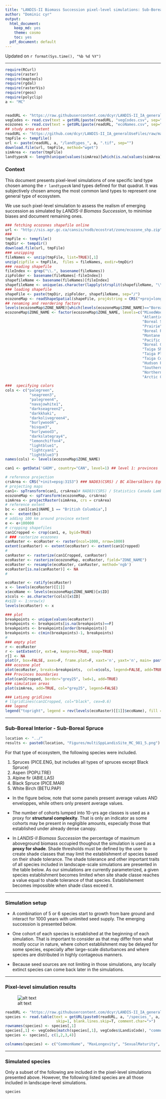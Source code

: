 ```yaml
---
title: "LANDIS-II Biomass Succession pixel-level simulations: Sub-Boreal Interior - Sub-Boreal Spruce (preliminary results)"
author: "Dominic cyr"
output:
  html_document:
    keep_md: yes
    theme: cosmo
    toc: yes
  pdf_document: default
---
```

Updated on `r format(Sys.time(), "%b %d %Y")`

-------

```r
require(RCurl)
require(raster)
require(maptools)
require(rgdal)
require(rasterVis)
require(rgeos)
require(polyclip)
a <- "MC"
    

```



```r
readURL <- "https://raw.githubusercontent.com/dcyr/LANDIS-II_IA_generalUseFiles/master/"
vegCodes <- read.csv(text = getURL(paste(readURL, "vegCodes.csv", sep="/")))
ecozones <- read.csv(text = getURL(paste(readURL, "ecoNames.csv", sep="/")))
## study area extent
readURL <- "https://github.com/dcyr/LANDIS-II_IA_generalUseFiles/raw/master/LandisInputs/"
tmpFile <- tempfile()
url <- paste(readURL, a, "/landtypes_", a, ".tif", sep="")
download.file(url, tmpFile, method="wget")
simArea <- raster(tmpFile)
landtypesN <- length(unique(values(simArea)[which(is.na(values(simArea)) == F &  values(simArea) != 0)]))
```


### Context

This document presents pixel-level simulations of one specific land type chosen among the `r landtypesN` land types defined for that quadrat. It was subjectively chosen among the most common land types to represent one general type of ecosystem.

We use such pixel-level simulation to assess the realism of emerging succession as simulated by _LANDIS-II Biomass Succession_, to minimise biases and document remaining ones.


```r
### fetching ecozones shapefile online
url <- "http://sis.agr.gc.ca/cansis/nsdb/ecostrat/zone/ecozone_shp.zip"
###
tmpFile <- tempfile()
tmpDir <- tempdir()
download.file(url, tmpFile)
### unzipping
fileNames <- unzip(tmpFile, list=TRUE)[,1]
unzip(zipfile = tmpFile,  files = fileNames, exdir=tmpDir)
### reading shapefile 
fileIndex <- grep("\\.", basename(fileNames))
zipFolder <- basename(fileNames[-fileIndex])
shapefileName <- basename(fileNames)[fileIndex]
shapefileName <- unique(as.character(lapply(strsplit(shapefileName, "\\."), function(x) x[[1]])))
### loading shapefile
shapeFile <- paste(tmpDir, zipFolder, shapefileName, sep="/")
ecozoneMap <- readShapeSpatial(shapeFile, proj4string = CRS("+proj=longlat +datum=WGS84"))
## renaming and reordering factors
levels(ecozoneMap$ZONE_NAME)[which(levels(ecozoneMap$ZONE_NAME)=="Boreal PLain")] <- "Boreal Plain"
ecozoneMap$ZONE_NAME <- factor(ecozoneMap$ZONE_NAME, levels=c("MixedWood Plain",
                                                              "Atlantic Maritime",
                                                              "Boreal Shield",
                                                              "Prairie",
                                                              "Boreal Plain",
                                                              "Montane Cordillera",
                                                              "Pacific Maritime",
                                                              "Boreal Cordillera",
                                                              "Taiga Shield",
                                                              "Taiga Plain",
                                                              "Taiga Cordillera",
                                                              "Hudson Plain",
                                                              "Southern Arctic",
                                                              "Northern Arctic",
                                                              "Arctic Cordillera"))

###  specifying colors
cols <- c("palegreen",
           "seagreen3",
           "palegreen4",
           "navajowhite1",
           "darkseagreen2",
           "darkkhaki",
           "darkolivegreen4",
           "burlywood4",
           "bisque3",
           "burlywood3",
           "darkslategray4",
           "lemonchiffon4",
           "lightblue1",
           "lightcyan1",
           "lightblue3")
names(cols) <- levels(ecozoneMap$ZONE_NAME)
```


```r
can1 <- getData('GADM', country="CAN", level=1) ## level 1: provinces 
```

```r
# reference projection
crsArea <- CRS("+init=epsg:3153") ### NAD83(CSRS) / BC AlbersAlbers Equal Area
# projecting maps
can1<- spTransform(can1, crsArea)# NAD83(CSRS) / Statistics Canada Lambert
ecozoneMap <- spTransform(ecozoneMap, crsArea)
simArea <- projectRaster(simArea, crs = crsArea)
# reference extent
bc <- can1[can1$NAME_1 == "British Columbia",]
e <-  extent(bc)
# adding 100 km around province extent
e <- e+100000
# cropping shapefiles
can1Cropped <- crop(can1, e, byid=TRUE)
# ### rasterize ecozones
canRaster <- ecoRaster <- raster(ncol=1000, nrow=1000)
extent(canRaster) <- extent(ecoRaster) <- extent(can1Cropped)
#
canRaster <- rasterize(can1Cropped, canRaster)
ecoRaster <- rasterize(ecozoneMap, ecoRaster, field="ZONE_NAME")
ecoRaster <- resample(ecoRaster, canRaster, method='ngb')
ecoRaster[is.na(canRaster)] <- NA
#

ecoRaster <- ratify(ecoRaster)
x <- levels(ecoRaster)[[1]]
x$ecoName <- levels(ecozoneMap$ZONE_NAME)[x$ID]
x$cols <- as.character(cols)[x$ID] 
#x$ID <- 1:nrow(x)
levels(ecoRaster) <- x
```

```r
### plot 
breakpoints <- unique(values(ecoRaster))
breakpoints <- breakpoints[is.na(breakpoints)==F]
breakpoints <- breakpoints[order(breakpoints)]
breakpoints <- c(min(breakpoints)-1, breakpoints)
#
### empty plot
r <- ecoRaster
r <- setExtent(r, ext=e, keepres=TRUE, snap=TRUE)
r[] <- NA
plot(r, box=FALSE, axes=F, frame.plot=F, xaxt='n', yaxt='n', main= paste0("Simulated quadrat - ", ecozones[which(ecozones$code == a), "name"]))
### ecozone plot
plot(ecoRaster, breaks=breakpoints,  col=x$cols, legend=FALSE, add=TRUE)
### Provinces boundaries
plot(can1Cropped, border="grey25", lwd=1, add=TRUE)
### simulation areas
plot(simArea, add=TRUE, col="grey25", legend=FALSE)

### LatLong gridlines
# llgridlines(can1Cropped, col="black", cex=0.6)
### legend
legend("topright", legend = rev(levels(ecoRaster)[[1]]$ecoName), fill = rev(x$col), cex=0.7, bty="n", title = "Ecozones")
```

-------

### Sub-Boreal Interior - Sub-Boreal Spruce
```r
location <- "../"
results <- paste0(location, "Figures/multiSppLandisSite_MC_981_5.png")
```

For that type of ecosystem, the following species were included.

1. Spruces (PICE.ENG, but includes all types of spruces except Black Spruce)
2. Aspen (POPU.TRE)
3. Alpine fir (ABIE.LAS)
4. Black Spruce (PICE.MAR)
5. White Birch (BETU.PAP)

* In the figure below, note that some panels present average values AND enveloppes, while others only present average values.

* The number of cohorts lumped into 10-yrs age classes is used as a proxy for **structural complexity**. That is only an indicator as some cohorts may be present in negligible amounts, especially those that established under already dense canopy.

* In _LANDIS-II Biomass Succession_ the percentage of maximum aboveground biomass occupied thoughout the simulation is used as a **proxy for shade**. Shade thresholds must be defined by the user to create shade classes that may limit the establishment of species based on their shade tolerance. The shade tolerance and other important traits of all species included in landscape-scale simulations are presented in the table below. As our simulations are currently parameterized, a given species establishment becomes limited when site shade classe reaches a value equal to shade tolerance of that species. Establishement becomes impossible when shade class exceed it.

-------

### Simulation setup

* A combination of 5 or 6 species start to growth from bare ground and interact for 1000 years with unlimited seed supply. The emerging succession is presented below.

* One cohort of each species is established at the beginning of each simulation. That is important to consider as that may differ from what mostly occur in nature, where cohort establishment may be delayed for some species, especially after large-scale disturbances and where species are distributed in highly contageous manners.

* Because seed sources are not limiting in those simulations, any locally extinct species can come back later in the simulations.

-------

### Pixel-level simulation results
![alt text](`r results`)


```r
readURL <- "https://raw.githubusercontent.com/dcyr/LANDIS-II_IA_generalUseFiles/master/LandisInputs/"
species <- read.table(text = getURL(paste0(readURL, a, "/species_", a, ".txt")),
                       skip=1, blank.lines.skip=T, comment.char=">")
rownames(species) <- species[,1]
species[,1] <- vegCodes[match(species[,1], vegCodes$LandisCode), "commonName"]
species <- species[, c(1,2,3,4)]

colnames(species) <- c("CommonName", "MaxLongevity", "SexualMaturity", "ShadeTolerance")
```

-------

### Simulated species

Only a subset of the following are included in the pixel-level simulations presented above. However, the following listed species are all those included in landscape-level simulations.

```r
species
```
